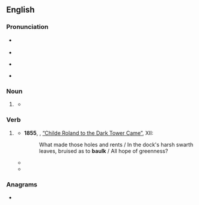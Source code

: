 ==English==

===Pronunciation===
* {{a|UK}} {{IPA|en|[bɔːɫk]}}
* {{audio|en|En-uk-baulk.ogg|Audio (UK)}}
* {{a|US}} {{IPA|en|/bɔk/|[bɔɫk]}}
* {{audio|en|En-us-baulk.ogg|Audio (US)}}

===Noun===
{{en-noun}}

# {{lb|en|British spelling}} {{alternative spelling of|en|balk}}
#* {{quote-book|1=en|year=1929|author=Sir Arthur Conan Doyle|authorlink=Arthur Conan Doyle|title=When the World Screamed|url=http://gutenberg.net.au/ebooks01/0100031h.html|passage='And am I to plunge a harpoon into that beast!' 'That's your privilege, my son,' said Malone, 'and, sad to relate, unless I give it a miss in '''baulk''', I shall have to be at your side when you do it.'}}

===Verb===
{{en-verb}}

# {{lb|en|British spelling}} {{alternative spelling of|en|balk}}
#* '''1855''', {{w|Robert Browning}}, [[s:Childe Roland to the Dark Tower Came|“Childe Roland to the Dark Tower Came”]], XII:
#*: What made those holes and rents / In the dock's harsh swarth leaves, bruised as to '''baulk''' / All hope of greenness?
#* {{quote-book|en|year=1952|author=Daphne du Maurier|authorlink=Daphne du Maurier|title=The Apple Tree|chapter=Monte Verità|passage=As he talked, slowly, quietly, I had the impression that it must surely be an accident that had happened, but that his mind, unhinged by tragedy, '''baulked''' at Anna’s death.}}
#* {{quote-journal|en|date=2020 January 2|author=Philip Haigh|title=Is there relief to congestion along Castlefield Corridor?|journal=Rail|page=22|text=What wasn't done was the second part of the work to add Piccadilly's two new through platforms. The Department for Transport '''baulked''' at [[Network Rail]]'s price, but nonetheless May 2018's timetable increased services to 15tph. Punctuality dropped.}}

===Anagrams===
* {{anagrams|en|a=abklu|Kabul|bulak}}